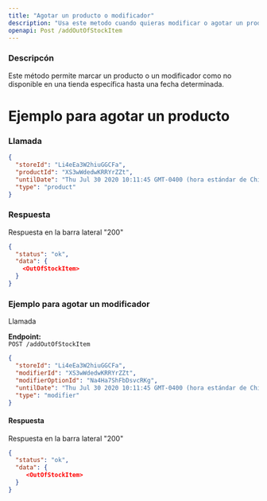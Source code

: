 ```yaml
---
title: "Agotar un producto o modificador"
description: "Usa este metodo cuando quieras modificar o agotar un producto"
openapi: Post /addOutOfStockItem
---
```


### Descripcón

Este método permite marcar un producto o un modificador como no disponible en una tienda específica hasta una fecha determinada.

# Ejemplo para agotar un producto

### Llamada

```json
{
  "storeId": "Li4eEa3W2hiuGGCFa",
  "productId": "XS3wWdedwKRRYrZZt",
  "untilDate": "Thu Jul 30 2020 10:11:45 GMT-0400 (hora estándar de Chile)",
  "type": "product"
}
```

### Respuesta

Respuesta en la barra lateral "200"
```json
{
  "status": "ok",
  "data": {
    <OutOfStockItem>
  }
}
```

### Ejemplo para agotar un modificador

Llamada

**Endpoint:**  
`POST /addOutOfStockItem`

```json
{
  "storeId": "Li4eEa3W2hiuGGCFa",
  "modifierId": "XS3wWdedwKRRYrZZt",
  "modifierOptionId": "Na4Ha7ShFbDsvcRKg",
  "untilDate": "Thu Jul 30 2020 10:11:45 GMT-0400 (hora estándar de Chile)",
  "type": "modifier"
}
```

#### Respuesta

Respuesta en la barra lateral "200"

```json
{
  "status": "ok",
  "data": {
     <OutOfStockItem>
  }
}
```